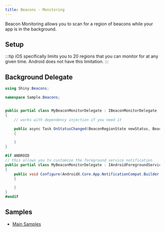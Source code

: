 ```yaml
---
title: Beacons - Monitoring
---
```



Beacon Monitoring allows you to scan for a region of beacons while your app is in the background.

## Setup
<LibBuilder componentName="beacons" client:load />

:::tip
iOS specifically limits you to 20 regions that you can monitor for at any given time.  Android does not have this limitation.
:::


## Background Delegate

```csharp
using Shiny.Beacons;

namespace Sample.Beacons;


public partial class MyBeaconMonitorDelegate : IBeaconMonitorDelegate
{
    // works with dependency injection if you need it

    public async Task OnStatusChanged(BeaconRegionState newStatus, BeaconRegion region) 
    {

    }
}

#if ANDROID
// this allows you to customize the foreground service notification
public partial class MyBeaconMonitorDelegate : IAndroidForegroundServiceDelegate
{
    public void Configure(AndroidX.Core.App.NotificationCompat.Builder builder)
    {

    }
}
#endif
```


## Samples

* [Main Samples](https://github.com/shinyorg/shiny/tree/master/samples/Sample.Maui/Beacons)